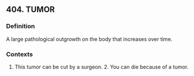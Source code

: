 ## 404. TUMOR
### Definition
A large pathological outgrowth on the body that increases over time.

### Contexts
1. This tumor can be cut by a surgeon. 2. You can die because of a tumor.

